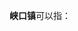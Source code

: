 '''峡口镇'''可以指：
{{PRC admin/disambig|33/08/81/119/000|42/05/26/103/000|50/01/08/105/000|61/07/24/108/000|62/11/24/106/000|64/03/81/105/000}}
{{disambig|cat=三字中国镇名消歧义}}